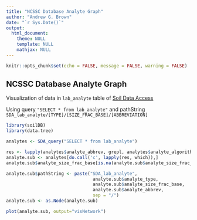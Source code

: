 ```yaml
---
title: "NCSSC Database Analyte Graph"
author: "Andrew G. Brown"
date: "`r Sys.Date()`"
output: 
  html_document:
    theme: NULL
    template: NULL
    mathjax: NULL
---
```


```r
knitr::opts_chunk$set(echo = FALSE, message = FALSE, warning = FALSE)
```

## NCSSC Database Analyte Graph

Visualization of data in `lab_analyte` table of [Soil Data Access](https://sdmdataaccess.nrcs.usda.gov/)

Using query `"SELECT * from lab_analyte"` and pathString `SDA_lab_analyte/[TYPE]/[SIZE_FRAC_BASE]/[ABBREVIATION]`

```r
library(soilDB)
library(data.tree)

analytes <- SDA_query("SELECT * from lab_analyte")

res <- lapply(analytes$analyte_abbrev, grepl, analytes$analyte_algorithm)
analyte.sub <- analytes[do.call('c', lapply(res, which)),]
analyte.sub$analyte_size_frac_base[is.na(analyte.sub$analyte_size_frac_base)] <- "NONE"

analyte.sub$pathString <- paste("SDA_lab_analyte", 
                                 analyte.sub$analyte_type, 
                                 analyte.sub$analyte_size_frac_base,
                                 analyte.sub$analyte_abbrev,
                                 sep = "/")
analyte.sub <- as.Node(analyte.sub)

plot(analyte.sub, output="visNetwork")
```
